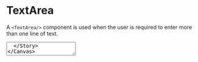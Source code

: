 
<Meta name='TextArea' component={TextArea}/>

# TextArea

A `<TextArea/>` component is used when the user is required to enter more 
than one line of text.

<Canvas>
  <Story name='Default'>
    <TextArea 
      id='text-area'
      width='full'
    />
  </Story>
</Canvas>

## In a Group

A `<TextArea/>` can be rendered inside a `<Group>` in order to add a label, 
and optional `<Hint/>` and `<Error/>` messages.

<Canvas>
  <Story name='In a Group'>
    <Group 
      id='text-area-in-grop'
      label='Please provide further details'
      hint='Please go into as much detail as possible'
      error='This field is required'
    >
      <TextArea 
        id='text-area'
        width='full'
        error
      />
    </Group>
  </Story>
</Canvas>

## Alternative Sizes

A TextArea will take up 100% of the width of its container by default.
This can be overridden by passing a value of 
`'one-third' | 'two-thirds' | 'two-thirds' | 'half' | 'full'` to the `width` 
prop.

<Canvas>
  <Story name='Alternative Sizes'>
    <TextArea 
      id='text-area'
      width='one-third'
    />
    <TextArea 
      id='text-area'
      width='half'
    />
    <TextArea 
      id='text-area'
      width='two-thirds'
    />
    <TextArea 
      id='text-area'
      width='full'
    />
  </Story>
</Canvas>

### Props
<ArgsTable of={TextArea}/>

<BackToTop/>
